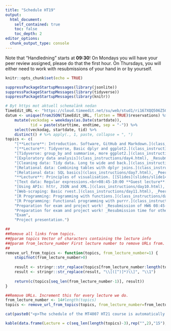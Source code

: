 ---
title: "Schedule HT19"
output:
  html_document:
    self_contained: true
    toc: false
    toc_depth: 2
editor_options: 
  chunk_output_type: console
---

Note that "Handledning" starts at **09:30**! 
On Mondays you will have your peer review assigned, please do that the first hour. On Thursdays, you will either need to 
work with resubmissions of your hand in or by yourself.
```{r setup, include=FALSE}
knitr::opts_chunk$set(echo = TRUE)
```

```{r, echo = FALSE, message=FALSE, warning=FALSE}
suppressPackageStartupMessages(library(jsonlite))
suppressPackageStartupMessages(library(tidyverse))
suppressPackageStartupMessages(library(knitr))

# Byt https mot aktuell schemalänk nedan
TimeEdit_URL <- "https://cloud.timeedit.net/su/web/stud1/ri167XQQ506Z50Qv57093gZ6y3Y7106Q5Y65Y1.json"
datum <- unique(fromJSON(TimeEdit_URL, flatten = TRUE)$reservations) %>% 
    mutate(veckodag = weekdays(as.Date(startdate)), 
           tid = paste(starttime, endtime, sep = "-")) %>% 
    select(veckodag, startdate, tid) %>% 
    distinct() # %>% apply(., 1, paste, collapse = ", ")
topics <- c(
    "[**Lecture**: Introduction. Software, GitHub and Markdown.](class_instructions/day1.html) [[Slides](slides/slide1.html)],  _Handledning starts as soon as lecture is done._",
    "[**Lecture**: Tidyverse, Basic dplyr and ggplot2.](class_instructions/day2.html) [[Slides](slides/slide2.html)], _Handledning starts as soon as lecture is done._",
    "[Tidyverse: group_by and summarise, more ggplot2.](class_instructions/day3.html), _Peer review 08:45-09:30, handledning 09:30-11:30_",
    "[Exploratory data analysis](class_instructions/day4.html), _Resubmission of HW1 08:45-09:30, handledning 09:30-11:30_",
    "[Cleaning data: Tidy data. Long to wide and back.](class_instructions/day5.html), _Peer review 08:45-09:30, handledning 09:30-11:30_",
    "[Relational data: Combining tables with dplyr joins.](class_instructions/day6.html), _Resubmission of HW2 08:45-09:30, handledning 09:30-11:30_",
    "[Relational data: SQL basics](class_instructions/day7.html), _Peer review 08:45-09:30, handledning 09:30-11:30_",
    "**Lecture**: Principles of visualisation. [[Slides](slides/slide14.html)], _Resubmission and handledning starts after lecture_.",
    "[Text data: Regular expressions.<br>08:45-10:00 **Guest lecture**: Benjamin Allévius, Senior data scientist, King](class_instructions/day9.html), _Peer review and handledning starts after Benjamin is done_.",
    "[Using APIs: httr, JSON and XML.](class_instructions/day10.html), _Resubmission of HW4 08:45-09:30, handledning 09:30-11:30_",
    "[Web-scraping: Basic rvest.](class_instructions/day11.html), _Peer review 08:45-09:30, handledning 09:30-11:30_",
    "[R Programming: Programming with functions.](class_instructions/day12.html), _Resubmission of HW5 08:45-09:30, handledning 09:30-11:30_",
    "[R Programming: Functional programming with purrr.](class_instructions/day13.html), _Peer review 08:45-09:30, handledning 09:30-11:30_",
    "Preparation for exam and project work! _Resubmission of HW6 08:45-09:30, handledning 09:30-11:30_",
    "Preparation for exam and project work! _Resubmission time for other late handins. Handledning 09:30-11:30_",
    "Exam",
    "Project presentation.")

##
##Remove all links from topics. 
##@param topics Vector of characters containing the lecture info
##@param from_lecture_number First lecture number to remove URLs from.
##
remove_url_from_topics <- function(topics, from_lecture_number=1) {
    stopifnot(from_lecture_number>0)
    
    result <- stringr::str_replace(topics[from_lecture_number:length(topics)], "\\([^)]*\\)", "")
    result <- stringr::str_replace(result, "\\[([^)]*)\\]", "\\1")
    
    return(c(topics[seq_len(from_lecture_number-1)], result))
}

##Remove URLs. Increment this for every lecture we do.
from_lecture_number <- 14#length(topics) 
topics <- remove_url_from_topics(topics, from_lecture_number=from_lecture_number)
```

```{r TIMEEDIT, echo = FALSE, message=FALSE, warning=FALSE, results="asis"}
cat(paste0("<p>The schedule of the MT4007 HT21 course is automatically fetched from [TimeEdit](",stringr::str_replace(TimeEdit_URL,"\\.json",""),").<br><br></p>"))
```
```{r KABLESCHEDULE, echo = FALSE}
kable(data.frame(Lecture = c(seq_len(length(topics)-3),rep("",2),"15"), Day = paste(datum$veckodag, datum$startdate, sep = ", "), Time = datum$tid, Topic = topics))
```
